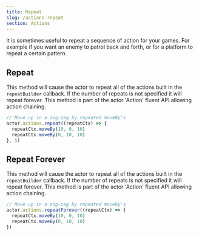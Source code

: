 ```yaml
---
title: Repeat
slug: /actions-repeat
section: Actions
---
```


It is sometimes useful to repeat a sequence of action for your games. For example if you want an enemy to patrol back and forth, or for a platform to repeat a certain pattern.

## Repeat

This method will cause the actor to repeat all of the actions built in the `repeatBuilder` callback. If the number of repeats is not specified it will repeat forever. This method is part of the actor 'Action' fluent API allowing action chaining.

```typescript
// Move up in a zig-zag by repeated moveBy's
actor.actions.repeat((repeatCtx) => {
  repeatCtx.moveBy(10, 0, 10)
  repeatCtx.moveBy(0, 10, 10)
}, 5)
```

## Repeat Forever

This method will cause the actor to repeat all of the actions built in the `repeatBuilder` callback. If the number of repeats is not specified it will repeat forever. This method is part of the actor 'Action' fluent API allowing action chaining.

```typescript
// Move up in a zig-zag by repeated moveBy's
actor.actions.repeatForever((repeatCtx) => {
  repeatCtx.moveBy(10, 0, 10)
  repeatCtx.moveBy(0, 10, 10)
})
```
